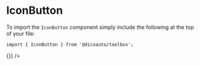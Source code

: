 
<Meta
  title="Toolbox/Button/Icon"
  component={IconButton}
/>

# IconButton

To import the `IconButton` component simply include the following at the top of your file:

```
import { IconButton } from '@dicoauto/toolbox';
```

<Canvas>
  <Story name="Default">
    <IconButton
      icon="check"
      onClick={() => {}}
    />
    <IconButton
      outlined
      icon="check"
    />
    <IconButton
      secondary
      icon="check"
    />
    <IconButton
      secondary
      outlined
      icon="check"
    />
  </Story>
</Canvas>

<Canvas>
  <Story
    name="Hovered"
    parameters={{ pseudo: { hover: true } }}
  >
    <IconButton icon="check" />
    <IconButton
      secondary
      icon="check"
    />
    <IconButton
      outlined
      icon="check"
    />
    <IconButton
      secondary
      outlined
      icon="check"
    />
  </Story>
</Canvas>

<Canvas>
  <Story
    name="Active"
    parameters={{ pseudo: { active: true } }}
  >
    <IconButton icon="check" />
    <IconButton
      secondary
      icon="check"
    />
    <IconButton
      outlined
      icon="check"
    />
    <IconButton
      secondary
      outlined
      icon="check"
    />
  </Story>
</Canvas>

<Canvas>
  <Story
    name="Focus"
    parameters={{ pseudo: { focusVisible: true } }}
  >
    <IconButton icon="check" />
    <IconButton
      secondary
      icon="check"
    />
    <IconButton
      outlined
      icon="check"
    />
    <IconButton
      secondary
      outlined
      icon="check"
    />
  </Story>
</Canvas>

<Canvas>
  <Story name="Disabled">
    <IconButton
      disabled
      icon="server"
    />
    <IconButton
      secondary
      disabled
      icon="server"
    />
    <IconButton
      secondary
      outlined
      disabled
      icon="server"
    />
    <IconButton
      outlined
      disabled
      icon="server"
    />
  </Story>
</Canvas>
